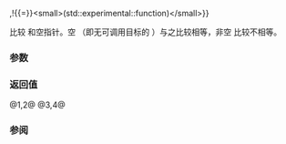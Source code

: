 {{title|operator{{==}},!{{=}}&lt;small&gt;(std::experimental::function)&lt;/small&gt;}}
{{cpp/experimental/lib extensions/pmr/navbar}}

{{dcl begin}}
{{dcl header|experimental/functional}}
{{dcl|num=1|since=libfund_ts|1=
template&lt; class R, class... ArgTypes &gt;
bool operator==( const std::experimental::function&lt;R(ArgTypes...)&gt;&amp; f,
                 std::nullptr_t ) noexcept;
}}
{{dcl|num=2|since=libfund_ts|notes={{mark until libfund_ts_3|removed=yes}}|1=
template&lt; class R, class... ArgTypes &gt;
bool operator==( std::nullptr_t,
                 const std::experimental::function&lt;R(ArgTypes...)&gt;&amp; f ) noexcept;
}}
{{dcl|num=3|since=libfund_ts|notes={{mark until libfund_ts_3|removed=yes}}|1=
template&lt; class R, class... ArgTypes &gt;
bool operator!=( const std::experimental::function&lt;R(ArgTypes...)&gt;&amp; f,
                 std::nullptr_t ) noexcept;
}}
{{dcl|num=4|since=libfund_ts|notes={{mark until libfund_ts_3|removed=yes}}|1=
template&lt; class R, class... ArgTypes &gt;
bool operator!=( std::nullptr_t,
                 const std::experimental::function&lt;R(ArgTypes...)&gt;&amp; f ) noexcept;
}}
{{dcl end}}

比较 {{tt|std::experimental::function}} 和空指针。空 {{tt|function}}（即无可调用目标的 {{tt|function}}）与之比较相等，非空 {{tt|function}} 比较不相等。

{{rrev | since=libfund_ts_3 |
{{cpp/note synthesized eq}}
}}

===参数===
{{par begin}}
{{par | f |要比较的 {{tt|std::experimental::function}}}}
{{par end}}

===返回值===
@1,2@ {{c|!f}}
@3,4@ {{c|(bool) f}}

===参阅===
{{dsc begin}}
{{dsc inc|cpp/utility/functional/function/dsc operator cmp}}
{{dsc end}}

{{langlinks|de|en|es|fr|it|ja|pt|ru}}